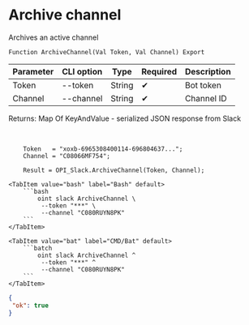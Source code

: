 ﻿---
sidebar_position: 4
---


# Archive channel
 Archives an active channel



`Function ArchiveChannel(Val Token, Val Channel) Export`

  | Parameter | CLI option | Type | Required | Description |
  |-|-|-|-|-|
  | Token | --token | String | &#x2714; | Bot token |
  | Channel | --channel | String | &#x2714; | Channel ID |

  
  Returns:  Map Of KeyAndValue - serialized JSON response from Slack

<br/>




```bsl title="1C:Enterprise/OneScript code example"
    Token   = "xoxb-6965308400114-696804637...";
    Channel = "C08066MF754";

    Result = OPI_Slack.ArchiveChannel(Token, Channel);
```
 

 <Tabs>
  
    <TabItem value="bash" label="Bash" default>
        ```bash
            oint slack ArchiveChannel \
             --token "***" \
             --channel "C080RUYN8PK"
        ```
    </TabItem>
  
    <TabItem value="bat" label="CMD/Bat" default>
        ```batch
            oint slack ArchiveChannel ^
             --token "***" ^
             --channel "C080RUYN8PK"
        ```
    </TabItem>
</Tabs>


```json title="Result"
{
 "ok": true
}
```
